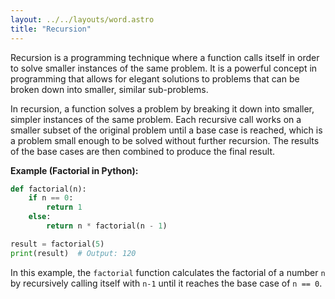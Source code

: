 ```yaml
---
layout: ../../layouts/word.astro
title: "Recursion"
---
```

Recursion is a programming technique where a function calls itself in order to solve smaller instances of the same problem. It is a powerful concept in programming that allows for elegant solutions to problems that can be broken down into smaller, similar sub-problems.

In recursion, a function solves a problem by breaking it down into smaller, simpler instances of the same problem. Each recursive call works on a smaller subset of the original problem until a base case is reached, which is a problem small enough to be solved without further recursion. The results of the base cases are then combined to produce the final result.

**Example (Factorial in Python):**
```python
def factorial(n):
    if n == 0:
        return 1
    else:
        return n * factorial(n - 1)

result = factorial(5)
print(result)  # Output: 120
```
In this example, the `factorial` function calculates the factorial of a number `n` by recursively calling itself with `n-1` until it reaches the base case of `n == 0`.